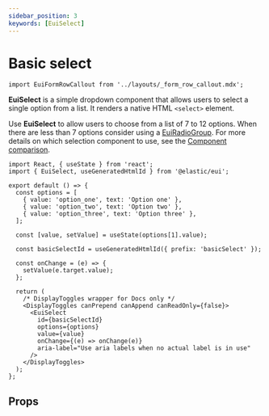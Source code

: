 ```yaml
---
sidebar_position: 3
keywords: [EuiSelect]
---
```


# Basic select

```mdx-code-block
import EuiFormRowCallout from '../layouts/_form_row_callout.mdx';
```

**EuiSelect** is a simple dropdown component that allows users to select a single option from a list. It renders a native HTML `<select>` element.

Use **EuiSelect** to allow users to choose from a list of 7 to 12 options. When there are less than 7 options consider using a [EuiRadioGroup](./checkboxes-and-radios/index.mdx#radio-group). For more details on which selection component to use, see the [Component comparison](./overview.mdx).

```tsx interactive
import React, { useState } from 'react';
import { EuiSelect, useGeneratedHtmlId } from '@elastic/eui';

export default () => {
  const options = [
    { value: 'option_one', text: 'Option one' },
    { value: 'option_two', text: 'Option two' },
    { value: 'option_three', text: 'Option three' },
  ];

  const [value, setValue] = useState(options[1].value);

  const basicSelectId = useGeneratedHtmlId({ prefix: 'basicSelect' });

  const onChange = (e) => {
    setValue(e.target.value);
  };

  return (
    /* DisplayToggles wrapper for Docs only */
    <DisplayToggles canPrepend canAppend canReadOnly={false}>
      <EuiSelect
        id={basicSelectId}
        options={options}
        value={value}
        onChange={(e) => onChange(e)}
        aria-label="Use aria labels when no actual label is in use"
      />
    </DisplayToggles>
  );
};
```

<EuiFormRowCallout />

## Props


<PropTable definition={docgen.EuiSelect} />
